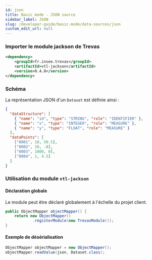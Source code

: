 ```yaml
---
id: json
title: Basic mode - JSON source
sidebar_label: JSON
slug: /developer-guide/basic-mode/data-sources/json
custom_edit_url: null
---
```


### Importer le module jackson de Trevas

```xml
<dependency>
    <groupId>fr.insee.trevas</groupId>
    <artifactId>vtl-jackson</artifactId>
    <version>0.4.8</version>
</dependency>
```

### Schéma

La représentation JSON d'un `Dataset` est définie ainsi :

```json
{
  "dataStructure": [
    { "name": "id", "type": "STRING", "role": "IDENTIFIER" },
    { "name": "x", "type": "INTEGER", "role": "MEASURE" },
    { "name": "y", "type": "FLOAT", "role": "MEASURE" }
  ],
  "dataPoints": [
    ["0001", 10, 50.5],
    ["0002", 20, -8],
    ["0003", 1000, 0],
    ["0004", 1, 4.5]
  ]
}
```

### Utilisation du module `vtl-jackson`

#### Déclaration globale

Le module peut être déclaré globalement à l'échelle du projet client.

```java
public ObjectMapper objectMapper() {
    return new ObjectMapper()
            .registerModule(new TrevasModule());
}
```

#### Exemple de désérialisation

```java
ObjectMapper objectMapper = new ObjectMapper();
objectMapper.readValue(json, Dataset.class);
```